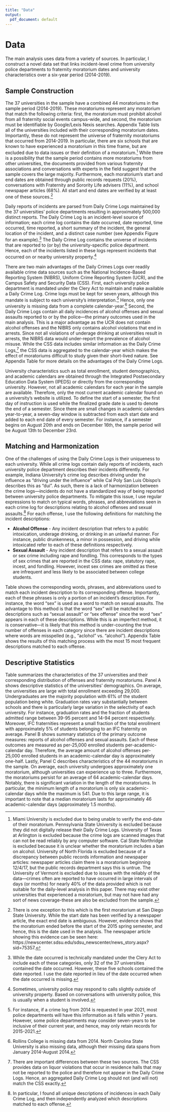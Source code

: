```yaml
---
title: "Data"
output:
  pdf_document: default
---
```


# Data \label{section:data}

The main analysis uses data from a variety of sources. In particular, I construct a novel data set that links incident-level crime from university police departments to fraternity moratorium dates and university characteristics over a six-year period (2014-2019).

## Sample Construction \label{section:construction}

The 37 universities in the sample have a combined 44 moratoriums in the sample period (2014-2019). These moratoriums represent any moratorium that match the following criteria: first, the moratorium must prohibit alcohol from all fraternity social events campus-wide, and second, the moratorium must be identifiable by Google/Lexis Nexis searches. Appendix Table \ref{closure_table} lists all of the universities included with their corresponding moratorium dates. Importantly, these do not represent the universe of fraternity moratoriums that occurred from 2014-2019. In particular, there are six schools that are known to have experienced a moratorium in this time frame, but are excluded due to data issues or their definition of a moratorium.^[Miami University is excluded due to being unable to verify the end-date of their moratorium. Pennsylvania State University is excluded because they did not digitally release their Daily Crime Logs. University of Texas at Arlington is excluded because the crime logs are scanned images that can not be read reliably by any computer software. Cal State Northridge is excluded because it is unclear whether the moratorium includes a ban on alcohol. University of North Florida is excluded because of a discrepancy between public records information and newspaper articles: newspaper articles claim there is a moratorium beginning 12/4/17, but the public records department says this is untrue. The University of Vermont is excluded due to issues with the reliably of the data—crimes often are reported to have occurred in large intervals of days (or months) for nearly 40% of the data provided which is not suitable for the daily-level analysis in this paper. There may exist other universities that experienced a moratorium, but may not have had any sort of news coverage-these are also be excluded from the sample.] While there is a possibility that the sample period contains more moratoriums from other universities, the documents provided from various fraternity associations and conversations with experts in the field suggest that the sample covers the large majority. Furthermore, each moratorium's start and end dates are obtained through public records requests (20%), conversations with Fraternity and Sorority Life advisers (11%), and school newspaper articles (68%). All start and end dates are verified by at least one of these sources.^[There is one exception to this which is the first moratorium at San Diego State University. While the start date has been verified by a newspaper article, the exact end date is ambiguous. However, evidence shows that the moratorium ended before the start of the 2015 spring semester, and hence, this is the date used in the analysis. The newspaper article showing this evidence can be seen here: https://newscenter.sdsu.edu/sdsu_newscenter/news_story.aspx?sid=75357.]  

Daily reports of incidents are parsed from Daily Crime Logs maintained by the 37 universities' police departments resulting in approximately 500,000 distinct reports. The Daily Crime Log is an incident-level source of information; each crime log contains the date occurred, date reported, time occurred, time reported, a short summary of the incident, the general location of the incident, and a distinct case number (see Appendix Figure \ref{crime_log} for an example).^[While the date occurred is technically mandated under the Clery Act to include each of these categories, only 32 of the 37 universities contained the date occurred. However, these five schools contained the date reported. I use the date reported in lieu of the date occurred when the date occurred is missing.] The Daily Crime Log contains the universe of incidents that are reported to (or by) the university-specific police department. Hence, each of the incidents listed in these logs represent incidents that occurred on or nearby university property.^[Sometimes, university police may respond to calls slightly outside of university property. Based on conversations with university police, this is usually when a student is involved.] 

There are two main advantages of the Daily Crimes Logs over readily available crime data sources such as the National Incidence-Based Reporting System (NIBRS), Uniform Crime Reporting System (UCR), and the Campus Safety and Security Data (CSS). First, each university police department is mandated under the Clery Act to maintain and make available a Daily Crime Log. Crime logs must be kept for seven years, although this mandate is subject to each university's interpretation.^[For instance, if a crime log from 2014 is requested in year 2021, most police departments will have this information as it falls within 7 years. However, some police departments may consider seven-years to be inclusive of their current year, and hence, may only retain records for 2015-2021.] Hence, only one university is missing data from a complete calendar-year.^[Rollins College is missing data from 2014. North Carolina State University is also missing data, although their missing data spans from January 2014-August 2014.] Second, the Daily Crime Logs contain all daily incidences of alcohol offenses and sexual assaults reported to or by the police—the primary outcomes used in the main analysis. This is a major advantage as the UCR does not contain alcohol offenses and the NIBRS only contains alcohol violations that end in arrests. Since not all violations of underage drinking at universities result in arrests, the NIBRS data would under-report the prevalence of alcohol misuse. While the CSS data includes similar information as the Daily Crime Logs,^[There are important differences between these two sources. The CSS provides data on liquor violations that occur in residence halls that may not be reported to the police and therefore not appear in the Daily Crime Logs. Hence, an aggregated Daily Crime Log should not (and will not) match the CSS exactly.] the CSS data is aggregated to the calendar-year which makes the effect of moratoriums difficult to study given their short-lived nature. See Appendix Table \ref{data_used} for more details on the advantages of the Daily Crime Logs.


University characteristics such as total enrollment, student demographics, and academic calendars are obtained through the Integrated Postsecondary Education Data System (IPEDS) or directly from the corresponding university. However, not all academic calendars for each year in the sample are available. Therefore, only the most current academic calendar found on a university's website is utilized. To define the start of a semester, the first day of instruction is used while the finalized grade date is used to denote the end of a semester. Since there are small changes in academic calendars year-to-year, a seven-day window is subtracted from each start date and added to each end date of every semester. For instance, if a semester begins on August 20th and ends on December 16th, the sample period will be August 13th to December 23rd.

## Matching and Harmonization 

One of the challenges of using the Daily Crime Logs is their uniqueness to each university. While all crime logs contain daily reports of incidents, each university police department describes their incidents differently. For example, Indiana University's crime log describes driving under the influence as "driving under the influence" while Cal Poly San Luis Obispo's describes this as "dui". As such, there is a lack of harmonization between the crime logs—incidents do not have a standardized way of being reported between university police departments. To mitigate this issue, I use regular expressions to match on typical words, phrases, and abbreviations seen in each crime log for descriptions relating to alcohol offenses and sexual assaults.^[In particular, I found all unique descriptions of incidences in each Daily Crime Log, and then independently analyzed which descriptions matched to each offense.] For each offense, I use the following definitions for matching the incident descriptions:

* **Alcohol Offense** - Any incident description that refers to a public intoxication, underage drinking, or drinking in an unlawful manner. For instance, public drunkenness, a minor in possession, and driving while intoxicated refer to each of these definitions respectively. 
* **Sexual Assault** - Any incident description that refers to a sexual assault or sex crime including rape and fondling. This corresponds to the types of sex crimes that are reported in the CSS data: rape, statutory rape, incest, and fondling. However, incest sex crimes are omitted as these are infrequent and less likely to be associated between college students.

Table \ref{matching_table} shows the corresponding words, phrases, and abbreviations used to match each incident description to its corresponding offense. Importantly, each of these phrases is only a portion of an incident's description. For instance, the word "sex" is used as a word to match on sexual assaults. The advantage to this method is that the word "sex" will be matched to descriptions such as "sexual assault" or "sex offense" since the word "sex" appears in each of these descriptions. While this is an imperfect method, it is conservative—it is likely that this method is under-counting the true number of offenses in each category since there are incident descriptions where words are misspelled (e.g., "aclohol" vs. "alcohol"). Appendix Table \ref{top_categories} shows the results of this matching process with the most 15 most frequent descriptions matched to each offense. 

## Descriptive Statistics

Table \ref{summary_stats} summarizes the characteristics of the 37 universities and their corresponding distribution of offenses and fraternity moratoriums. Panel A shows descriptive statistics of the universities' demographics. On average, the universities are large with total enrollment exceeding 29,000. Undergraduates are the majority population with 61% of the student population being white. Graduation rates vary substantially between schools and there is particularly large variation in the selectivity of each university. For instance, graduation rates and the fraction of students admitted range between 39-95 percent and 14-94 percent respectively. Moreover, IFC fraternities represent a small fraction of the total enrollment with approximately 5% of students belonging to an IFC fraternity on average. Panel B shows summary statistics of the primary outcome measures: reports of alcohol offenses and sexual assaults. Each of these outcomes are measured as per-25,000 enrolled students per-academic-calendar day. Therefore, the average amount of alcohol offenses per-25,000 enrolled students in an academic-calendar day is approximately one-half. Lastly, Panel C describes characteristics of the 44 moratoriums in the sample. On average, each university undergoes approximately one moratorium, although universities can experience up to three. Furthermore, the moratoriums persist for an average of 64 academic-calendar days. Notably, there is significant variation in the length of the moratoriums. In particular, the minimum length of a moratorium is only six academic-calendar days while the maximum is 541. Due to this large range, it is important to note that a median moratorium lasts for approximately 46 academic-calendar days (approximately 1.5 months). 



